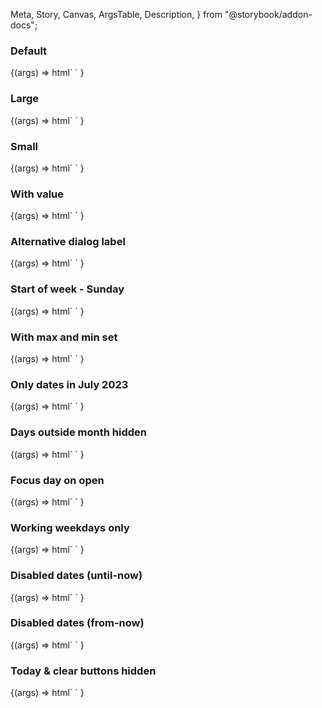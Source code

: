   Meta,
  Story,
  Canvas,
  ArgsTable,
  Description,
} from "@storybook/addon-docs";

<Meta title="Web Components/Date picker" component="Date Picker" />

<Description markdown={readme} />

### Default

<Canvas>
  <Story name="Default" parameters={{ loki: { skip: true } }}>
    {(args) =>
      html`
        <ic-date-picker
          label="When would you like to collect your coffee?"
        ></ic-date-picker>
      `
    }
  </Story>
</Canvas>

### Large

<Canvas>
  <Story name="Large" parameters={{ loki: { skip: true } }}>
    {(args) =>
      html`
        <ic-date-picker
          label="When would you like to collect your coffee?"
          size="large"
        ></ic-date-picker>
      `
    }
  </Story>
</Canvas>

### Small

<Canvas>
  <Story name="Small" parameters={{ loki: { skip: true } }}>
    {(args) =>
      html`
        <ic-date-picker
          label="When would you like to collect your coffee?"
          start-of-week="1"
          size="small"
        ></ic-date-picker>
      `
    }
  </Story>
</Canvas>

### With value

<Canvas>
  <Story name="With value" parameters={{ loki: { skip: true } }}>
    {(args) =>
      html`
        <ic-date-picker
          label="When would you like to collect your coffee?"
          value="01/01/2023"
        ></ic-date-picker>
      `
    }
  </Story>
</Canvas>

### Alternative dialog label

<Canvas>
  <Story name="Alternative dialog label" parameters={{ loki: { skip: true } }}>
    {(args) =>
      html`
        <ic-date-picker
          label="When would you like to collect your coffee?"
          new-dialog-label="true"
        ></ic-date-picker>
      `
    }
  </Story>
</Canvas>

### Start of week - Sunday

<Canvas>
  <Story name="Start of week - Sunday" parameters={{ loki: { skip: true } }}>
    {(args) =>
      html`
        <ic-date-picker
          label="When would you like to collect your coffee?"
          start-of-week="0"
        ></ic-date-picker>
      `
    }
  </Story>
</Canvas>

### With max and min set

<Canvas>
  <Story name="With max and min set" parameters={{ loki: { skip: true } }}>
    {(args) =>
      html`
        <script>
          var dp = document.querySelector("#min-max-dp");
          dp.max = new Date("28 September 2024");
        </script>
        <ic-date-picker
          label="When would you like to collect your coffee?"
          id="min-max-dp"
          min="2023-07-28"
          date-format="MM/DD/YYYY"
        ></ic-date-picker>
      `
    }
  </Story>
</Canvas>

### Only dates in July 2023

<Canvas>
  <Story name="Only dates in July 2023" parameters={{ loki: { skip: true } }}>
    {(args) =>
      html`
        <ic-date-picker
          label="When would you like to collect your coffee?"
          helper-text="Choose a date between the 1st and 31st of July"
          min="2023-07-01"
          max="2023-07-31"
          show-picker-today-button="false"
        ></ic-date-picker>
      `
    }
  </Story>
</Canvas>

### Days outside month hidden

<Canvas>
  <Story name="Days outside month hidden" parameters={{ loki: { skip: true } }}>
    {(args) =>
      html`
        <ic-date-picker
          label="When would you like to collect your coffee?"
          show-days-outside-month="false"
        ></ic-date-picker>
      `
    }
  </Story>
</Canvas>

### Focus day on open

<Canvas>
  <Story name="Focus day on open" parameters={{ loki: { skip: true } }}>
    {(args) =>
      html`
        <ic-date-picker
          label="When would you like to collect your coffee?"
          focus-day-on-open="true"
        ></ic-date-picker>
      `
    }
  </Story>
</Canvas>

### Working weekdays only

<Canvas>
  <Story name="Working weekdays only" parameters={{ loki: { skip: true } }}>
    {(args) =>
      html`
        <script>
          document.querySelector("#weekday-picker").disableDays = [0, 6];
        </script>
        <ic-date-picker
          id="weekday-picker"
          label="When would you like to collect your coffee?"
        ></ic-date-picker>
      `
    }
  </Story>
</Canvas>

### Disabled dates (until-now)

<Canvas>
  <Story
    name="Disabled dates (until-now)"
    parameters={{ loki: { skip: true } }}
  >
    {(args) =>
      html`
        <ic-date-picker
          label="When would you like to collect your coffee?"
          disable-until-now
        ></ic-date-picker>
      `
    }
  </Story>
</Canvas>

### Disabled dates (from-now)

<Canvas>
  <Story name="Disabled dates (from-now)" parameters={{ loki: { skip: true } }}>
    {(args) =>
      html`
        <ic-date-picker
          label="When would you like to collect your coffee?"
          disable-from-now
        ></ic-date-picker>
      `
    }
  </Story>
</Canvas>

### Today & clear buttons hidden

<Canvas>
  <Story
    name="Today & clear buttons hidden"
    parameters={{ loki: { skip: true } }}
  >
    {(args) =>
      html`
        <ic-date-picker
          label="When would you like to collect your coffee?"
          show-picker-today-button="false"
          show-picker-clear-button="false"
        ></ic-date-picker>
      `
    }
  </Story>
</Canvas>
